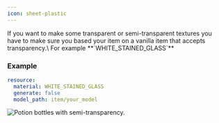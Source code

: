 ```yaml
---
icon: sheet-plastic
---
```


<Warning>
If you want to make some transparent or semi-transparent textures you have to make sure you based your item on a vanilla item that accepts transparency.\
For example **`WHITE_STAINED_GLASS`**
</Warning>


### Example

```yaml
resource:
  material: WHITE_STAINED_GLASS
  generate: false
  model_path: item/your_model
```

![Potion bottles with semi-transparency.](</assets/images/image (151).png>)
